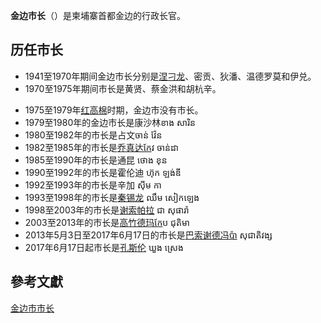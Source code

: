 {{Unreferenced|time=2022-04-20T07:37:41+00:00}}
{{Infobox political post
| post            = 市长
| body            = 金边
| native_name     = {{lang|km|អភិបាលនៃគណៈអភិបាលរាជធានីភ្នំពេញ}}
| insignia        = Seal of Phnom Penh.svg 
| insigniasize    = 150px
| insigniacaption = [[金边市徽|金边市徽]] 
| termlength      = 4年 
| image           = 
| status          = [[行政长官|行政长官]] 
| seat            = [[金边|金边]] 
| reportsto       =  
| incumbent       = 孔斯伦
| incumbentsince  = 2017年6月28日
| nominator       = [[柬埔寨首相|柬埔寨首相]] 
| appointer       = [[柬埔寨国王|柬埔寨国王]] 
| style           = [[阁下|市长阁下]] 
| residence       = 
| formation       =  
| inaugural       = 
| website         = http://phnompenh.gov.kh 
}}

'''金边市长'''（{{lang-km|អភិបាលនៃគណៈអភិបាលរាជធានីភ្នំពេញ}}）是柬埔寨首都金边的行政长官。

==历任市长==
*1941至1970年期间金边市长分别是[[涅刁龙|涅刁龙]]、密贡、狄潘、温德罗莫和伊兑。
*1970至1975年期间市长是黄贤、蔡金洪和胡杭辛。

*1975至1979年[[红高棉|红高棉]]时期，金边市没有市长。
*1979至1980年的金边市长是康沙林ខាង សារិន
*1980至1982年的市长是占文ចាន់ វ៉ែន
*1982至1985年的市长是[[乔真达|乔真达]]កែវ ចាន់ដា
*1985至1990年的市长是通昆 ថោង ខុន
*1990至1992年的市长是霍伦迪 ហ៊ុក ឡង់ឌី
*1992至1993年的市长是辛加 ស៊ីម កា
*1993至1998年的市长是[[秦锡龙|秦锡龙]] ឈឹម សៀក​ឡេង 
*1998至2003年的市长是[[谢索帕拉|谢索帕拉]] ជា សុផារ៉ា
*2003至2013年的市长是[[高竹德玛|高竹德玛]]កែប ជុតិមា
*2013年5月3日至2017年6月17日的市长是[[巴索谢德冯|巴索谢德冯]]ប៉ា សុជាតិវង្ស
*2017年6月17日起市长是[[孔斯伦|孔斯伦]] ឃួង ស្រេង

== 參考文獻 ==
{{Commons+cat|Phnom_Penh|金边|Phnom_Penh}}
{{reflist}}
{{DEFAULTSORT:Phnom Penh}}
[[Category:金边市市长|]]